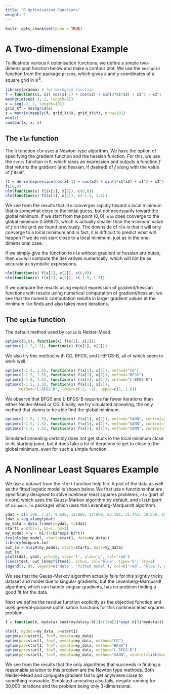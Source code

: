 ---
title: "R Optimisation Functions"
weight: 2
---

  ```{r setup, include=FALSE}
knitr::opts_chunk$set(echo = TRUE)
```

# A Two-dimensional Example

To illustrate various `R` optimisation functions, we define a simple two-dimensional function below and make a contour plot. We use the `meshgrid` function from the package `pracma`, which gives $x$ and $y$ coordinates of a square grid in $\mathbb{R}^2$.

```{R, warning=FALSE}
library(pracma) # for meshgrid function
f = function(x1, x2) cos(x1-1) + cos(x2) + sin(3*x1*x2) + x1^2 + x2^2
meshgrid(seq(-2, 2, length=5))
x = seq(-2, 2, length=101)
grid_XY = meshgrid(x)
z = matrix(mapply(f, grid_XY$X, grid_XY$Y), nrow=101)
min(z)
contour(x, x, z)
```

## The `nlm` function

The `R` function `nlm` uses a Newton-type algorithm. We have the option of specifying the gradient function and the hessian function. For this, we use the `deriv` function in `R`, which takes an expression and outputs a function $f$ that returns the gradient (and hessian, if desired) of $f$ along with the value of $f$ itself.

```{R}
f1 = deriv(expression(cos(x1-1) + cos(x2) + sin(3*x1*x2) + x1^2 + x2^2), namevec = c('x1', 'x2'), function.arg=T, hessian=T)
f1(0,0)
nlm(function(x) f1(x[1], x[2]), c(0,0))
nlm(function(x) f1(x[1], x[2]), c(-1.5, 1.5))
```

We see from the results that `nlm` converges rapidly toward a local minimum that is somewhat close to the initial guess, but not necessarily toward the global minimum. If we start from the point $(0,0)$, `nlm` does converge to the global minimum 0.591872, which is actually smaller than the minimum value of $f$ on the grid we found previously. The downside of `nlm` is that it will only converge to a local minimum and in fact, it is difficult to predict what will happen if we do not start close to a local minimum, just as in the one-dimensional case.

If we simply give the function to `nlm` without gradient or hessian attributes, then `nlm` will compute the derivatives numerically, which will not be as accurate as symbolic expressions.

```{R}
nlm(function(x) f(x[1], x[2]), c(0,0))
nlm(function(x) f(x[1], x[2]), c(-1.5, 1.5))
```

If we compare the results using explicit expression of gradient/hessian functions with results using numerical computation of gradient/hessian, we see that the numeric computation results in larger gradient values at the minimum `nlm` finds and also takes more iterations.

## The `optim` function

The default method used by `optim` is Nelder-Mead.

```{R}
optim(c(0,0), function(x) f(x[1], x[2]))
optim(c(-1.5,1.5), function(x) f(x[1], x[2]))
```

We also try this method with CG, BFGS, and L-BFGS-B, all of which seem to work well.

```{R}
optim(c(-1.5, 1.5), function(x) f(x[1], x[2]), method="CG")
optim(c(-1.5, 1.5), function(x) f(x[1], x[2]), method="BFGS")
optim(c(-1.5, 1.5), function(x) f(x[1], x[2]), method="L-BFGS-B")
optim(c(-1.5, 1.5), function(x) f(x[1], x[2]),
      method="L-BFGS-B", lower=c(-2, -2), upper=c(2, 1.6))
```

We observe that BFGS and L-BFGS-B requires far fewer iterations than either Nelder-Mead or CG. Finally, we try simulated annealing, the only method that claims to be able find the global minimum.

```{R}
optim(c(-1.5, 1.5), function(x) f(x[1], x[2]), method="SANN", control=list(maxit=100))
optim(c(-1.5, 1.5), function(x) f(x[1], x[2]), method="SANN", control=list(maxit=1000))
optim(c(-1.5, 1.5), function(x) f(x[1], x[2]), method="SANN", control=list(maxit=3000))
```

Simulated annealing certainly does not get stuck in the local minimum close to its starting point, but it does take a lot of iterations to get to close to the global minimum, even for such a simple function.

# A Nonlinear Least Squares Example

We use a dataset from the `nlmrt` function help file. A plot of the data as well as the fitted logistic model is shown below. We first use `R` functions that are specifically designed to solve nonlinear least squares problems, `nls` (part of `R` core) which uses the Gauss-Markov algorithm by default, and `nlsLM` (part of `minpack.lm` package) which uses the Levenberg-Marquardt algorithm.

```{R, warning=FALSE}
ydat = c(5.308, 7.24, 9.638, 12.866, 17.069, 23.192, 31.443, 38.558, 50.156, 62.948, 75.995, 91.972)
tdat = seq_along(ydat)
my_data = data.frame(y=ydat, t=tdat)
start1 = c(b1=1, b2=1, b3=1)
my_model = y ~ b1/(1+b2*exp(-b3*t))
try(nls(my_model, start=start1, data=my_data))
library(minpack.lm)
out_lm = nlsLM(my_model, start=start1, data=my_data)
out_lm
plot(tdat, ydat, pch=18, xlab='t', ylab='y', col='red')
lines(tdat, out_lm$m$fitted(), pch=1, col='blue', type='b', lty=2)
legend(1, 95, legend=c('data', 'fitted model'), col=c('red', 'blue'), pch=c(18,1))
```

We see that the Gauss-Markov algorithm actually fails for this slightly tricky dataset and model due to singular gradients, but the Levenberg-Marquardt algorithm, which can handle singuar gradients, has no problem finding a good fit for the data.

Next we define the residue function explicitly as the objective function and uses general-purpose optimisation functions for this nonlinear least squares problem.

```{R}
f = function(b, mydata) sum((mydata$y-b[1]/(1+b[2]*exp(-b[3]*mydata$t)))^2)

nlm(f, mydata=my_data, p=start1)
optim(par=start1, fn=f, mydata=my_data)
optim(par=start1, fn=f, mydata=my_data, method="CG")
optim(par=start1, fn=f, mydata=my_data, method="BFGS")
optim(par=start1, fn=f, mydata=my_data, method="L-BFGS-B")
optim(par=start1, fn=f, mydata=my_data, method="SANN", control=list(maxit=30000))
```

We see from the results that the only algorithms that succeeds in finding a reasonable solution to this problem are the Newton type methods. Both Nelder-Mead and conjugate gradient fail to get anywhere close to something reasoable. Simulated annealing also fails, despite running for 30,000 iterations and the problem being only 3-dimensional.
